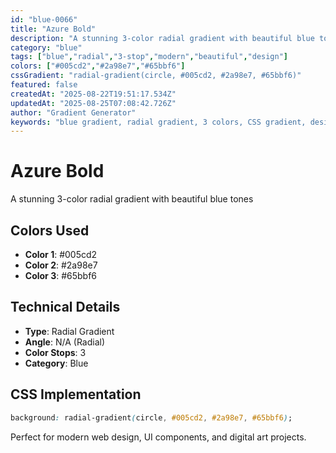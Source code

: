 ```yaml
---
id: "blue-0066"
title: "Azure Bold"
description: "A stunning 3-color radial gradient with beautiful blue tones"
category: "blue"
tags: ["blue","radial","3-stop","modern","beautiful","design"]
colors: ["#005cd2","#2a98e7","#65bbf6"]
cssGradient: "radial-gradient(circle, #005cd2, #2a98e7, #65bbf6)"
featured: false
createdAt: "2025-08-22T19:51:17.534Z"
updatedAt: "2025-08-25T07:08:42.726Z"
author: "Gradient Generator"
keywords: "blue gradient, radial gradient, 3 colors, CSS gradient, design, #005cd2, #2a98e7, #65bbf6"
---
```


# Azure Bold

A stunning 3-color radial gradient with beautiful blue tones

## Colors Used
- **Color 1**: #005cd2
- **Color 2**: #2a98e7
- **Color 3**: #65bbf6

## Technical Details
- **Type**: Radial Gradient
- **Angle**: N/A (Radial)
- **Color Stops**: 3
- **Category**: Blue

## CSS Implementation
```css
background: radial-gradient(circle, #005cd2, #2a98e7, #65bbf6);
```

Perfect for modern web design, UI components, and digital art projects.
